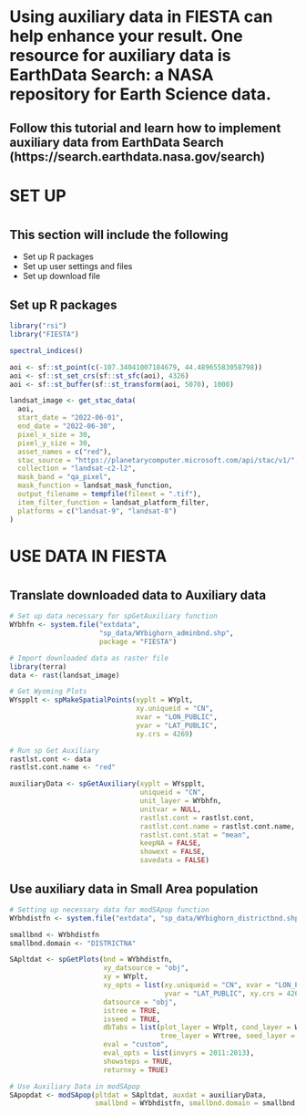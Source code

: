 

# Using auxiliary data in FIESTA can help enhance your result. One resource for auxiliary data is EarthData Search: a NASA repository for Earth Science data.

## Follow this tutorial and learn how to implement auxiliary data from EarthData Search (https://search.earthdata.nasa.gov/search)

# ############################################################

# SET UP

# ############################################################


## This section will include the following

* Set up R packages
* Set up user settings and files
* Set up download file

## Set up R packages
```r
library("rsi")
library("FIESTA")
```


```r
spectral_indices()

aoi <- sf::st_point(c(-107.34041007184679, 44.48965583058798))
aoi <- sf::st_set_crs(sf::st_sfc(aoi), 4326)
aoi <- sf::st_buffer(sf::st_transform(aoi, 5070), 1000)

landsat_image <- get_stac_data(
  aoi,
  start_date = "2022-06-01",
  end_date = "2022-06-30",
  pixel_x_size = 30,
  pixel_y_size = 30,
  asset_names = c("red"),
  stac_source = "https://planetarycomputer.microsoft.com/api/stac/v1/",
  collection = "landsat-c2-l2",
  mask_band = "qa_pixel",
  mask_function = landsat_mask_function,
  output_filename = tempfile(fileext = ".tif"),
  item_filter_function = landsat_platform_filter,
  platforms = c("landsat-9", "landsat-8")
)
```


# ############################################################

# USE DATA IN FIESTA

# ############################################################

## Translate downloaded data to Auxiliary data
```r

# Set up data necessary for spGetAuxiliary function
WYbhfn <- system.file("extdata",
                      "sp_data/WYbighorn_adminbnd.shp",
                      package = "FIESTA")

# Import downloaded data as raster file
library(terra)
data <- rast(landsat_image)

# Get Wyoming Plots
WYspplt <- spMakeSpatialPoints(xyplt = WYplt,
                               xy.uniqueid = "CN",
                               xvar = "LON_PUBLIC",
                               yvar = "LAT_PUBLIC",
                               xy.crs = 4269)

# Run sp Get Auxiliary
rastlst.cont <- data
rastlst.cont.name <- "red"

auxiliaryData <- spGetAuxiliary(xyplt = WYspplt,
                                uniqueid = "CN",
                                unit_layer = WYbhfn,
                                unitvar = NULL,
                                rastlst.cont = rastlst.cont,
                                rastlst.cont.name = rastlst.cont.name,
                                rastlst.cont.stat = "mean",
                                keepNA = FALSE,
                                showext = FALSE,
                                savedata = FALSE)

```



## Use auxiliary data in Small Area population
```r
# Setting up necessary data for modSApop function
WYbhdistfn <- system.file("extdata", "sp_data/WYbighorn_districtbnd.shp", package="FIESTA")

smallbnd <- WYbhdistfn
smallbnd.domain <- "DISTRICTNA"

SApltdat <- spGetPlots(bnd = WYbhdistfn,
                       xy_datsource = "obj",
                       xy = WYplt,
                       xy_opts = list(xy.uniqueid = "CN", xvar = "LON_PUBLIC", 
                                      yvar = "LAT_PUBLIC", xy.crs = 4269),
                       datsource = "obj",
                       istree = TRUE,
                       isseed = TRUE,
                       dbTabs = list(plot_layer = WYplt, cond_layer = WYcond,
                                     tree_layer = WYtree, seed_layer = WYseed),
                       eval = "custom",
                       eval_opts = list(invyrs = 2011:2013),
                       showsteps = TRUE,
                       returnxy = TRUE)

# Use Auxiliary Data in modSApop
SApopdat <- modSApop(pltdat = SApltdat, auxdat = auxiliaryData,
                     smallbnd = WYbhdistfn, smallbnd.domain = smallbnd.domain)
```







